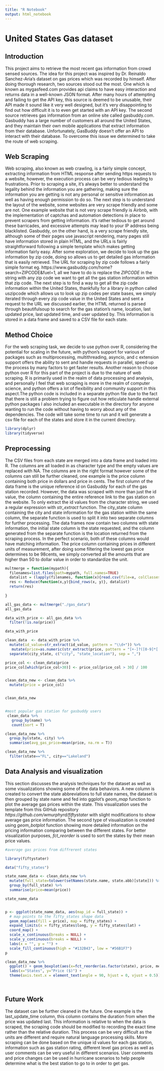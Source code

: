 ```yaml
---
title: "R Notebook"
output: html_notebook
---
```




# United States Gas dataset

## Introduction


This project aims to retrieve the most recent gas information from crowd sensed sources. The idea for this project was inspired by Dr. Reinaldo Sanchez-Aria’s dataset on gas prices which was recorded by himself. After doing thorough research, two sources stood out the most. One which is known as mygasfeed.com provides api claims to have easy interaction and returns data in a well-known JSON format. After many hours of attempting and failing to get the API key, this source is deemed to be unusable, their API made it sound like it very well designed, but it's very disappointing to find out how difficult it is to even get started with an API key. The second source retrieves gas information from an online site called gasbuddy.com. Gasbuddy has a large number of customers all around the United States, and they maintain their own mobile applications that extract information from their database. Unfortunately, GasBuddy doesn't offer an API to interact with their database. To overcome this issue we determined to take the route of web scraping. 



## Web Scraping


Web scraping, also known as web crawling, is a fairly simple concept, extracting information from HTML response after sending https requests to a website, however, the execution process can be very tedious leading to frustrations. Prior to scraping a site, it’s always better to understand the legality behind the information you are gathering, making sure the information you are getting is not any personal or sensitive information as well as having enough permission to do so. The next step is to understand the layout of the website, some websites are very scrape friendly and some are not. One example website that is not very scrape friendly is Airbnb, with the implementation of captchas and automation detections in place to prevent scrapers from getting information. it's rather tedious to get around these barricades, and excessive attempts may lead to your IP address being blacklisted. Gasbuddy, on the other hand, is a very scrape friendly site, although some of their pages use javascript rendering, many pages still have information stored in plain HTML, and the URLs is fairly straightforward following a simple template which makes getting information fairly easy. After some exploration, we decide to look up the gas information by zip code, doing so allows us to get detailed gas information that is easily retrieved. The URL for scraping by zip code follows a fairly simple format eg. https://www.gasbuddy.com/home?search=ZIPCODE&fuel=1, all we have to do is replace the _ZIPCODE_ in the string with any zip code we want to get all the gas station information within that zip code. The next step is to find a way to get all the zip code information within the United States, thankfully for a library in python called uszipcode which allows us to look up zip codes per state bases, we simply iterated through every zip code value in the United States and sent a request to the URL we discussed earlier, the HTML returned is parsed through beautifulsoup to search for the gas station’s name, location, last updated price, last updated time, and user updated by. This information is stored in a data frame and saved to a CSV file for each state.


## Method Choice


For the web scraping task, we decide to use python over R, considering the potential for scaling in the future, with python’s support for various of packages such as multiprocessing, multithreading, asyncio, and c extension support offers the ability to sent and handle requests in parallel, speed up the process by many factors to get faster results. Another reason to choose python over R for this part of the project is due to the nature of web scraping. R is primarily used in the realm of data processing and analysis, and personally I feel that web scraping is more in the realm of computer science, and python offers a lot of flexibility and community support in this aspect.The python code is included in a separate python file due to the fact that there is still a problem trying to figure out how reticulate handle external python packages I also included an executable in the directory for anyone wanting to run the code without having to worry about any of the dependencies. The code will take some time to run and it will generate a csv file for each of the states and store it in the current directory.



```r
library(dplyr)
library(tidyverse)


```
## Preprocessing


The CSV files from each state are merged into a data frame and loaded into R. The columns are all loaded in as character type and the empty values are replaced with NA. The columns are in the right format however some of the columns can still be further cleaned, one example is the price column containing both price in dollars and price in cents. The first column of the data frame is the unique reference id on Gasbuddy for each of the gas station recorded. However, the data was scraped with more than just the id value, the column containing the entire reference link to the gas station on the website. To only extract the id values from the character string, we used a regular expression with *str_extract* function. The city_state column containing the city and state information for the gas station within the same column, the separate function is used to split it into two separate columns for further processing. The data frames now contain two columns with state information, the initial state column is the state requested, and the column generated from the separate function is the location returned from the scraping process. In the perfect scenario, both of these columns would have matching information. The price column containing prices in different units of measurement, after doing some filtering the lowest gas price determines to be 98cents, we simply converted all the amounts that are higher than 50 to dollar value in order to standardize the unit.

```r
multmerge = function(mypath){
  filenames=list.files(path=mypath, full.names=TRUE)
  datalist = (lapply(filenames, function(x){read.csv(file=x, colClasses=c("zip_code"="character"), na.strings=c(""))}))
  res <- Reduce(function(x,y){bind_rows(x, y)}, datalist)
  return(res)
  
}


```
```r
all_gas_data <- multmerge("./gas_data")
all_gas_data
```



```r
data_with_price <- all_gas_data %>% 
  filter(!is.na(price))

data_with_price

```

```r

clean_data  <- data_with_price %>% 
  mutate(id_value=str_extract(id_value, pattern = "\\d+")) %>% 
   mutate(price=as.numeric(str_extract(price, pattern = "[+-]?([0-9]*[.])?[0-9]+"))) %>% 
  separate(city_state, c("city", "state_location"), sep = ",")

price_col <- clean_data$price
price_col[which(price_col>30)] <- price_col[price_col > 30] / 100


clean_data_new <- clean_data %>% 
  mutate(price = price_col)


clean_data_new



```
```r
#most popular gas station for gasbuddy users
 clean_data %>% 
   group_by(name) %>% 
   count(sort = T)
```
```r
clean_data_new %>% 
  group_by(state, city) %>% 
  summarise(avg_gas_price=mean(price, na.rm = T))
```
```r
clean_data_new %>% 
  filter(state=="FL", city=="Lakeland")
```

## Data Analysis and visualization

This section discusses the analysis techniques for the dataset as well as some visualizations showing some of the data behaviors. A new column is created to convert the state abbreviations to full state names, the dataset is then grouped by state name and fed into ggplot’s *geom_map* function to plot the average gas prices within the state. This visualization uses the template from this GitHub repository *https://github.com/wmurphyrd/fiftystater  * with slight modifications to show average gas price information. The second type of visualization is created using *geom_botplot* function showing more detailed information on the pricing information comparing between the different states. For better visualization purposes, *fct_reorder* is used to sort the states by their mean price values. 


```r

#average gas prices from diffrerent states

library(fiftystater)

data("fifty_states")

state_name_data <- clean_data_new %>% 
  mutate(full_state=tolower(setNames(state.name, state.abb)[state])) %>% 
  group_by(full_state) %>% 
  summarise(price=mean(price))

state_name_data


p <- ggplot(state_name_data, aes(map_id = full_state)) + 
  # map points to the fifty_states shape data
  geom_map(aes(fill = price), map = fifty_states) + 
  expand_limits(x = fifty_states$long, y = fifty_states$lat) +
  coord_map() +
  scale_x_continuous(breaks = NULL) + 
  scale_y_continuous(breaks = NULL) +
  labs(x = "", y = "") +
  scale_fill_continuous(high = "#132B43", low = "#56B1F7")
p

```


```r


clean_data_new %>%
  ggplot() + geom_boxplot(aes(x=fct_reorder(as.factor(state), price, mean), y=price), alpha=0.5, outlier.shape = NA) +
  labs(x="States", y="Price ($)") +
  theme(axis.text.x = element_text(angle = 90, hjust = 0, vjust = 0.5))




```

## Future Work

The dataset can be further cleaned in the future. One example is the last_update_time column, this column contains the duration from when the price was updated last. This information is relative to when the data is scraped, the scraping code should be modified to recording the exact time rather than the relative duration. This process can be very difficult as the units are different and require natural language processing skills. More scraping can be done based on the unique id values for each gas station, information such as gas station rating, different level gas prices as well as user comments can be very useful in different scenarios. User comments and price changes can be used in hurricane scenarios to help people determine what is the best station to go to in order to get gas. 



